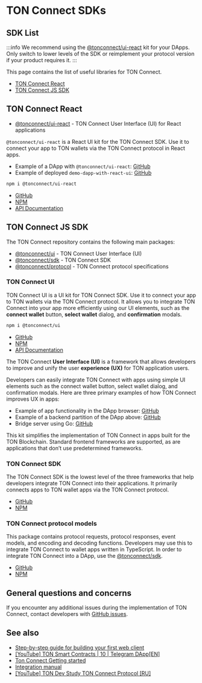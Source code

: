 
# TON Connect SDKs

## SDK List

:::info
We recommend using the [@tonconnect/ui-react](https://github.com/ton-connect/sdk/tree/main/packages/ui-react) kit for your DApps. Only switch to lower levels of the SDK or reimplement your protocol version if your product requires it.
:::

This page contains the list of useful libraries for TON Connect.

- [TON Connect React](/v3/guidelines/ton-connect/guidelines/developers#ton-connect-react)
- [TON Connect JS SDK](/v3/guidelines/ton-connect/guidelines/developers#ton-connect-js-sdk)

## TON Connect React

- [@tonconnect/ui-react](https://github.com/ton-connect/sdk/tree/main/packages/ui-react) - TON Connect User Interface (UI) for React applications

`@tonconnect/ui-react` is a React UI kit for the TON Connect SDK. Use it to connect your app to TON wallets via the TON Connect protocol in React apps.

- Example of a DApp with `@tonconnect/ui-react`: [GitHub](https://github.com/ton-connect/demo-dapp-with-react-ui)
- Example of deployed `demo-dapp-with-react-ui`: [GitHub](https://ton-connect.github.io/demo-dapp-with-react-ui/)

```bash
npm i @tonconnect/ui-react
```

- [GitHub](https://github.com/ton-connect/sdk/tree/main/packages/ui-react)
- [NPM](https://www.npmjs.com/package/@tonconnect/ui-react)
- [API Documentation](https://ton-connect.github.io/sdk/modules/_tonconnect_ui_react.html)

## TON Connect JS SDK

The TON Connect repository contains the following main packages:

- [@tonconnect/ui](/v3/guidelines/ton-connect/guidelines/developers#ton-connect-ui) - TON Connect User Interface (UI)
- [@tonconnect/sdk](/v3/guidelines/ton-connect/guidelines/developers#ton-connect-sdk)  - TON Connect SDK
- [@tonconnect/protocol](/v3/guidelines/ton-connect/guidelines/developers#ton-connect-protocol-models) - TON Connect protocol specifications

### TON Connect UI

TON Connect UI is a UI kit for TON Connect SDK. Use it to connect your app to TON wallets via the TON Connect protocol. It allows you to integrate TON Connect into your app more efficiently using our UI elements, such as the **connect wallet** button, **select wallet** dialog, and **confirmation** modals.

```bash
npm i @tonconnect/ui
```

- [GitHub](https://github.com/ton-connect/sdk/tree/main/packages/ui)
- [NPM](https://www.npmjs.com/package/@tonconnect/ui)
- [API Documentation](https://ton-connect.github.io/sdk/modules/_tonconnect_ui.html)

The TON Connect **User Interface (UI)** is a framework that allows developers to improve and unify the user **experience (UX)** for TON application users.

Developers can easily integrate TON Connect with apps using simple UI elements such as the connect wallet button, select wallet dialog, and confirmation modals. Here are three primary examples of how TON Connect improves UX in apps:

- Example of app functionality in the DApp browser: [GitHub](https://ton-connect.github.io/demo-dapp/)
- Example of a backend partition of the DApp above: [GitHub](https://github.com/ton-connect/demo-dapp-backend)
- Bridge server using Go: [GitHub](https://github.com/ton-connect/bridge)

This kit simplifies the implementation of TON Connect in apps built for the TON Blockchain. Standard frontend frameworks are supported, as are applications that don’t use predetermined frameworks.

### TON Connect SDK

The TON Connect SDK is the lowest level of the three frameworks that help developers integrate TON Connect into their applications. It primarily connects apps to TON wallet apps via the TON Connect protocol.

- [GitHub](https://github.com/ton-connect/sdk/tree/main/packages/sdk)
- [NPM](https://www.npmjs.com/package/@tonconnect/sdk)

### TON Connect protocol models

This package contains protocol requests, protocol responses, event models, and encoding and decoding functions. Developers may use this to integrate TON Connect to wallet apps written in TypeScript. In order to integrate TON Connect into a DApp, use the [@tonconnect/sdk](https://www.npmjs.com/package/@tonconnect/sdk).

- [GitHub](https://github.com/ton-connect/sdk/tree/main/packages/protocol)
- [NPM](https://www.npmjs.com/package/@tonconnect/protocol)

## General questions and concerns

If you encounter any additional issues during the implementation of TON Connect, contact developers with [GitHub issues](https://github.com/ton-blockchain/ton-connect/issues).

## See also

- [Step-by-step guide for building your first web client](https://helloworld.tonstudio.io/03-client/)
- [\[YouTube\] TON Smart Contracts | 10 | Telegram DApp\[EN\]](https://www.youtube.com/watch?v=D6t3eZPdgAU&t=254s&ab_channel=AlefmanVladimir%5BEN%5D)
- [Ton Connect Getting started](https://github.com/ton-connect/sdk/tree/main/packages/sdk)
- [Integration manual](/v3/guidelines/ton-connect/guidelines/integration-with-javascript-sdk)
- [\[YouTube\] TON Dev Study TON Connect Protocol \[RU\]](https://www.youtube.com/playlist?list=PLyDBPwv9EPsCJ226xS5_dKmXXxWx1CKz_)

<Feedback />
